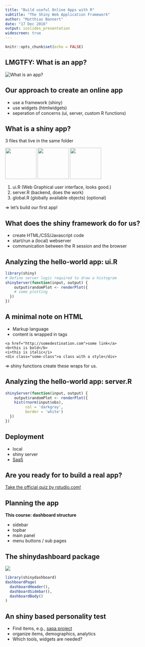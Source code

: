 ```yaml
---
title: "Build useful Online Apps with R"
subtitle: "The Shiny Web Application Framework"
author: "Matthias Bannert"
date: "17 Dec 2016"
output: ioslides_presentation
widescreen: true
---
```


```r
knitr::opts_chunk$set(echo = FALSE)
```

## LMGTFY: What is an app?

<img src="whatsapp.png" alt="What is an app?">

## Our approach to create an online app

- use a framework (shiny)
- use widgets (htmlwidgets)
- seperation of concerns (ui, server, custom R functions)

## What is a shiny app?

3 files that live in the same folder

<img src="johnnybravo.jpg" height="100">
<img src="mule.jpg" height="100">
<img src="tresor.png" height="100">

1. ui.R (Web Graphical user interface, looks good.) 
2. server.R (backend, does the work) 
3. global.R (globally available objects) (optional)

=> let's build our first app!

## What does the shiny framework do for us?

- create HTML/CSS/Javascript code
- start/run a (local) webserver
- communication between the R session and the browser

## Analyzing the hello-world app: ui.R
```r
library(shiny)
# Define server logic required to draw a histogram
shinyServer(function(input, output) {
    output$randomPlot <- renderPlot({
    # some plotting
  })
})
```

## A minimal note on HTML

- Markup language
- content is wrapped in tags

```
<a href="http://somedestination.com">some link</a>
<b>this is bold</b>
<i>this is italic</i>
<div class="some-class">a class with a style</div>
```

=> shiny functions create these wraps for us.

## Analyzing the hello-world app: server.R 

```r
shinyServer(function(input, output) {
    output$randomPlot <- renderPlot({
    hist(rnorm(input$obs),
         col = 'darkgray',
         border = 'white')
  })
})
```

## Deployment

- local
- shiny server
- [SaaS](https://shinyapps.io)

## Are you ready for to build a real app?

[Take the official quiz by rstudio.com!](https://shiny.rstudio.com/tutorial/quiz/)

## Planning the app

**This course: dashboard structure**

- sidebar
- topbar
- main panel
- menu buttons / sub pages

## The shinydashboard package

<img src="blank_dashboard.png">
```r
library(shinydashboard)
dashboardPage(
  dashboardHeader(),
  dashboardSidebar(),
  dashboardBody()
)
```

## An shiny based personality test

- Find items, e.g., [sapa project](https://sapa-project.org/)
- organize items, demographics, analytics
- Which tools, widgets are needed? 









